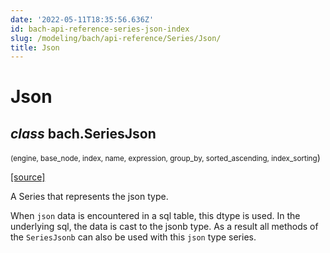 ```yaml
---
date: '2022-05-11T18:35:56.636Z'
id: bach-api-reference-series-json-index
slug: /modeling/bach/api-reference/Series/Json/
title: Json
---
```


# Json

<div className="class">

## <span className="type-annotation"><em>class</em></span> <span className="additional-name">bach.</span><span className="name">SeriesJson</span>

<small className="parameter-list">(<span className="parameter" id="engine">engine</span>, <span className="parameter" id="base_node">base_node</span>, <span className="parameter" id="index">index</span>, <span className="parameter" id="name">name</span>, <span className="parameter" id="expression">expression</span>, <span className="parameter" id="group_by">group_by</span>, <span className="parameter" id="sorted_ascending">sorted_ascending</span>, <span className="parameter" id="index_sorting">index_sorting</span></small>)


&#8203;<span className="view-source">[[source]](https://github.com/objectiv/objectiv-analytics/blob/main/bach/bach/series/series_json.py)</span>

<div className="content">

A Series that represents the json type.

When `json` data is encountered in a sql table, this dtype is used. In the underlying sql, the data is
cast to the jsonb type. As a result all methods of the `SeriesJsonb` can also be used with this
`json` type series.


</div>


</div>

<div className="table-autosummary">

|                                                   |                                                                                                                                                                                                     |
| ------------------------------------------------- | -------------------------------------------------------------------------------------------------------------------------------------------------------------------------------------------------- |


</div>
